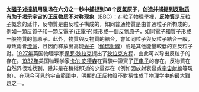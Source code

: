 {{LeftFloat|[[File:PositronDiscovery.jpg|120px|安德森在云室中发现了正电子的存在]]}}

'''[[大强子对撞机]]用磁场在六分之一秒中捕捉到38个[[反氢]]原子，创造并捕捉到[[反物质]]有助于揭示[[宇宙]]的正反物质不对称现象'''（[http://www.bbc.co.uk/news/science-environment-11773791 BBC]）：在[[粒子物理學]]裡，'''反物質'''是[[反粒子]]概念的延伸，反物質是由反粒子構成的，如同普通物質是由普通粒子所构成的。例如一顆反質子和一顆反電子([[正電子]])能形成一個反氫原子，如同電子和質子形成一般物質的氫原子。此外，物質與反物質的結合，會如同粒子與反粒子結合一般，導致兩者[[湮滅]]，且因而釋放出高能[[光子]]（[[伽瑪射線]]）或是其他能量較低的正反粒子對。[[1927年]]英国物理学家[[保罗·狄拉克]]提出了[[狄拉克方程]]，由此可以导出反粒子的存在。[[1932年]]美国物理学家[[卡尔·安德森]]在實驗中證實了[[正电子]]的存在。反物質在自然界很难找到，除非是在稍縱即逝的少量存在（例如因放射衰變或[[宇宙射線]]等現象）。在現今可見的宇宙範圍中，明顯的正反物質不對稱性成了物理学中的最大難題之一。